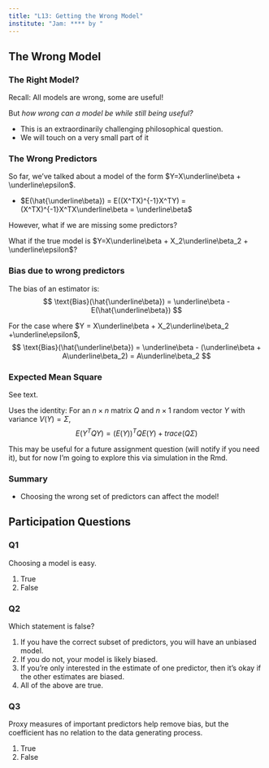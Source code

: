 ```yaml
---
title: "L13: Getting the Wrong Model"
institute: "Jam: **** by "
---
```


## The Wrong Model

### The Right Model?

Recall: All models are wrong, some are useful!

\pspace

But *how wrong can a model be while still being useful?*

\pspace

- This is an extraordinarily challenging philosophical question.
- We will touch on a very small part of it

### The Wrong Predictors

So far, we've talked about a model of the form $Y=X\underline\beta + \underline\epsilon$. 

- $E(\hat{\underline\beta}) = E((X^TX)^{-1}X^TY) = (X^TX)^{-1}X^TX\underline\beta = \underline\beta$

\pspace

However, what if we are missing some predictors? 

What if the true model is $Y=X\underline\beta + X_2\underline\beta_2 + \underline\epsilon$?\pause
\begin{align*}
E(\hat{\underline\beta}) &= E((X^TX)^{-1}X^TY)\\
& = (X^TX)^{-1}X^T(X\underline\beta + X_2\underline\beta_2) \\
& = (X^TX)^{-1}X^TX\underline\beta + (X^TX)^{-1}X^TX_2\underline\beta_2 \\
&= \underline\beta+ (X^TX)^{-1}X^TX_2\underline\beta_2\\
&= \underline\beta + A\underline\beta_2
\end{align*}

### Bias due to wrong predictors

The bias of an estimator is:
$$
\text{Bias}(\hat{\underline\beta}) = \underline\beta - E(\hat{\underline\beta})
$$

For the case where $Y = X\underline\beta + X_2\underline\beta_2 +\underline\epsilon$,
$$
\text{Bias}(\hat{\underline\beta}) = \underline\beta - (\underline\beta + A\underline\beta_2) = A\underline\beta_2
$$


### Expected Mean Square

See text.

\pspace

Uses the identity: For an $n\times n$ matrix $Q$ and $n\times 1$ random vector $Y$ with variance $V(Y)=\Sigma$,
$$
E(Y^TQY) = (E(Y))^TQE(Y) + trace(Q\Sigma)
$$

\pspace

This may be useful for a future assignment question (will notify if you need it), but for now I'm going to explore this via simulation in the Rmd.

### Summary

- Choosing the wrong set of predictors can affect the model!


## Participation Questions

### Q1

Choosing a model is easy.

\pspace

1. True
2. False

### Q2

Which statement is false?

\pspace

1. If you have the correct subset of predictors, you will have an unbiased model.
2. If you do not, your model is likely biased.
3. If you're only interested in the estimate of one predictor, then it's okay if the other estimates are biased.
4. All of the above are true.

### Q3

Proxy measures of important predictors help remove bias, but the coefficient has no relation to the data generating process.

\pspace

1. True
2. False

